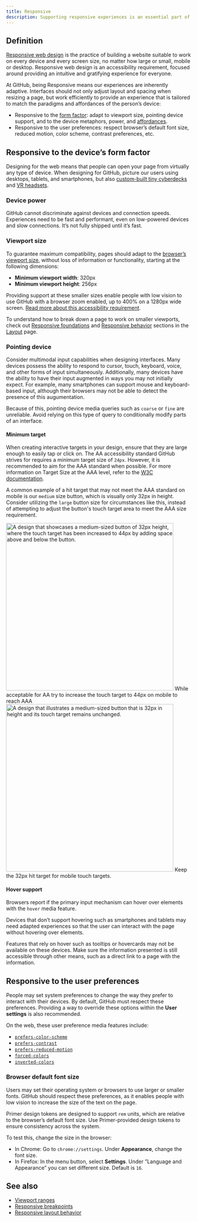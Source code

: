 ```yaml
---
title: Responsive
description: Supporting responsive experiences is an essential part of developing for the Web. Every page and feature at GitHub needs to adapt to the user’s device and their preferences.
---
```


## Definition

[Responsive web design](https://developer.mozilla.org/en-US/docs/Learn/CSS/CSS_layout/Responsive_Design) is the practice of building a website suitable to work on every device and every screen size, no matter how large or small, mobile or desktop. Responsive web design is an accessibility requirement, focused around providing an intuitive and gratifying experience for everyone.

At GitHub, being Responsive means our experiences are inherently adaptive. Interfaces should not only adjust layout and spacing when resizing a page, but work efficiently to provide an experience that is tailored to match the paradigms and affordances of the person’s device:

- Responsive to the [form factor](<https://en.wikipedia.org/wiki/Form_factor_(design)>): adapt to viewport size, pointing device support, and to the device metaphors, power, and [affordances](https://www.interaction-design.org/literature/topics/affordances).
- Responsive to the user preferences: respect browser’s default font size, reduced motion, color scheme, contrast preferences, etc.

## Responsive to the device’s form factor

Designing for the web means that people can open your page from virtually any type of device. When designing for GitHub, picture our users using desktops, tablets, and smartphones, but also [custom-built tiny cyberdecks](https://www.reddit.com/r/cyberDeck/top/?t=year) and [VR headsets](https://en.wikipedia.org/wiki/Virtual_reality_headset).

### Device power

GitHub cannot discriminate against devices and connection speeds. Experiences need to be fast and performant, even on low-powered devices and slow connections. It’s not fully shipped until it’s fast.

### Viewport size

To guarantee maximum compatibility, pages should adapt to the [browser’s viewport size](https://developer.mozilla.org/en-US/docs/Web/CSS/Viewport_concepts), without loss of information or functionality, starting at the following dimensions:

- **Minimum viewport width**: 320px
- **Minimum viewport height**: 256px

Providing support at these smaller sizes enable people with low vision to use GitHub with a browser zoom enabled, up to 400% on a 1280px wide screen. [Read more about this accessibility requirement](https://www.w3.org/WAI/WCAG21/Understanding/reflow.html).

To understand how to break down a page to work on smaller viewports, check out [Responsive foundations](/foundations/layout#responsive-foundations) and [Responsive behavior](/foundations/layout#responsive-behavior) sections in the [Layout](/foundations/layout) page.

<!--

Todo: Link to Figma Templates

> When designing a mobile-friendly rendering of a page, we recommend using a viewport width of **375px**, as this is the most common size among small smartphones. However, the page should still be tested and be fully functional at smaller widths for accessibility reasons, all the way to **320px**.

-->

### Pointing device

Consider multimodal input capabilities when designing interfaces. Many devices possess the ability to respond to cursor, touch, keyboard, voice, and other forms of input simultaneously. Additionally, many devices have the ability to have their input augmented in ways you may not initially expect. For example, many smartphones can support mouse and keyboard-based input, although their browsers may not be able to detect the presence of this augumentation.

Because of this, pointing device media queries such as `coarse` or `fine` are unreliable. Avoid relying on this type of query to conditionally modify parts of an interface.

#### Minimum target

When creating interactive targets in your design, ensure that they are large enough to easily tap or click on. The AA accessibility standard GitHub strives for requires a minimum target size of `24px`.
However, it is recommended to aim for the AAA standard when possible. For more information on Target Size at the AAA level, refer to the [W3C documentation](https://www.w3.org/WAI/WCAG21/Understanding/target-size.html).

A common example of a hit target that may not meet the AAA standard on mobile is our `medium` size button, which is visually only 32px in height. Consider utilizing the `large` button size for circumstances like this, instead of attempting to adjust the button's touch target area to meet the AAA size requirement.

<DoDontContainer>
  <Do>
    <img
      src="https://user-images.githubusercontent.com/980622/212349806-8329b722-9245-4911-9763-87a7eba6b328.png"
      role="presentation"
      width="456"
      alt="A design that showcases a medium-sized button of 32px height, where the touch target has been increased to 44px by adding space above and below the button."
    />
    <Caption>While acceptable for AA try to increase the touch target to 44px on mobile to reach AAA</Caption>
  </Do>
  <Dont>
    <img
      src="https://user-images.githubusercontent.com/980622/212349813-b5389387-72b5-47bc-9c3a-ffa7c5609887.png"
      role="presentation"
      width="456"
      alt="A design that illustrates a medium-sized button that is 32px in height and its touch target remains unchanged."
    />
    <Caption>Keep the 32px hit target for mobile touch targets.</Caption>
  </Dont>
</DoDontContainer>

<!--

Todo: Touch-friendly strategy section.

Examples of touch adaptation with out-of-boudaries touch targets, when applied to Button and IconButton components, following comparison with ActionListItem, which increases its height instead.

Image source:
https://www.figma.com/file/YlBTqHTbdRwYQt0bfIHvGw/Interface-guidelines?node-id=457%3A89625

-->

#### Hover support

Browsers report if the primary input mechanism can hover over elements with the `hover` media feature.

Devices that don’t support hovering such as smartphones and tablets may need adapted experiences so that the user can interact with the page without hovering over elements.

Features that rely on hover such as tooltips or hovercards may not be available on these devices. Make sure the information presented is still accessible through other means, such as a direct link to a page with the information.

<!--

Todo: Do we include examples of device metaphors and afforances here as well?

-->

## Responsive to the user preferences

People may set system preferences to change the way they prefer to interact with their devices. By default, GitHub must respect these preferences. Providing a way to override these options within the **User settings** is also recommended.

On the web, these user preference media features include:

- [`prefers-color-scheme`](https://developer.mozilla.org/en-US/docs/Web/CSS/@media/prefers-color-scheme)
- [`prefers-contrast`](https://developer.mozilla.org/en-US/docs/Web/CSS/@media/prefers-contrast)
- [`prefers-reduced-motion`](https://developer.mozilla.org/en-US/docs/Web/CSS/@media/prefers-reduced-motion)
- [`forced-colors`](https://developer.mozilla.org/en-US/docs/Web/CSS/@media/forced-colors)
- [`inverted-colors`](https://developer.mozilla.org/en-US/docs/Web/CSS/@media/inverted-colors)

### Browser default font size

Users may set their operating system or browsers to use larger or smaller fonts. GitHub should respect these preferences, as it enables people with low vision to increase the size of the text on the page.

Primer design tokens are designed to support `rem` units, which are relative to the browser’s default font size. Use Primer-provided design tokens to ensure consistency across the system.

To test this, change the size in the browser:

- In Chrome: Go to `chrome://settings`. Under **Appearance**, change the font size.
- In Firefox: In the menu button, select **Settings**. Under ”Language and Appearance” you can set different size. Default is `16`.

## See also

- [Viewport ranges](/foundations/layout#viewport-ranges)
- [Responsive breakpoints](/foundations/layout#breakpoints)
- [Responsive layout behavior](/foundations/layout#responsive-behavior)

